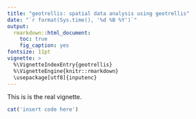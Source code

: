 ```yaml
---
title: "geotrellis: spatial data analysis using geotrellis"
date: "`r format(Sys.time(), '%d %B %Y')`"
output:
  rmarkdown::html_document:
    toc: true
    fig_caption: yes
fontsize: 11pt
vignette: >
  %\VignetteIndexEntry{geotrellis}
  %\VignetteEngine{knitr::rmarkdown}
  \usepackage[utf8]{inputenc}
---
```


This is is the real vignette.

```r
cat('insert code here')
```
 
 

